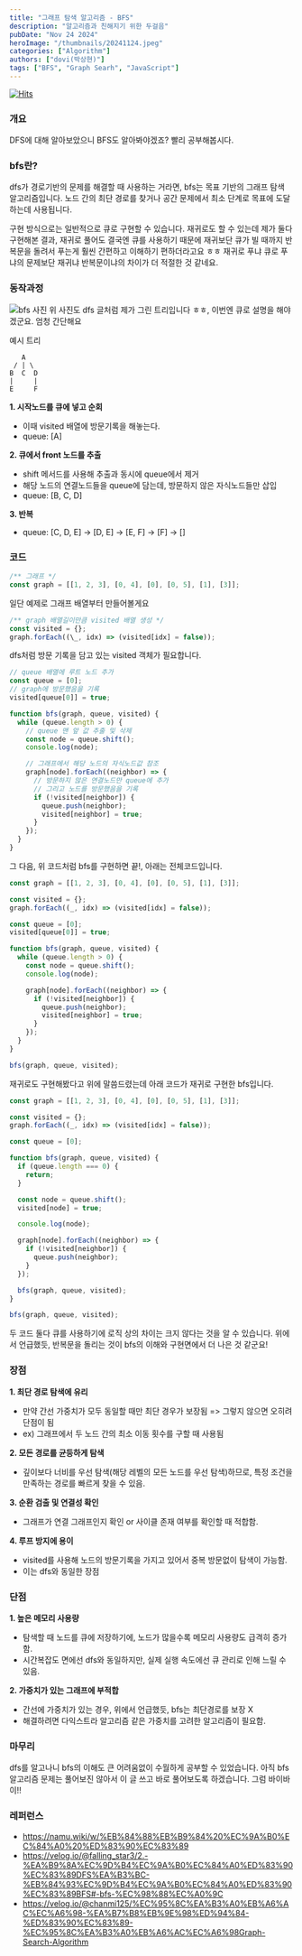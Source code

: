 ```yaml
---
title: "그래프 탐색 알고리즘 - BFS"
description: "알고리즘과 친해지기 위한 두걸음"
pubDate: "Nov 24 2024"
heroImage: "/thumbnails/20241124.jpeg"
categories: ["Algorithm"]
authors: ["dovi(박상현)"]
tags: ["BFS", "Graph Searh", "JavaScript"]
---
```


[![Hits](https://hits.sh/hekirekiissen.github.io/blog/%EA%B7%B8%EB%9E%98%ED%94%84-%ED%83%90%EC%83%89-%EC%95%8C%EA%B3%A0%EB%A6%AC%EC%A6%98---bfs.svg?view=today-total)](https://hits.sh/hekirekiissen.github.io/blog/%EA%B7%B8%EB%9E%98%ED%94%84-%ED%83%90%EC%83%89-%EC%95%8C%EA%B3%A0%EB%A6%AC%EC%A6%98---bfs/)

### 개요

DFS에 대해 알아보았으니 BFS도 알아봐야겠죠? 빨리 공부해봅시다.

### bfs란?

dfs가 경로기반의 문제를 해결할 때 사용하는 거라면, bfs는 목표 기반의 그래프 탐색 알고리즘입니다.
노드 간의 최단 경로를 찾거나 공간 문제에서 최소 단계로 목표에 도달하는데 사용됩니다.

구현 방식으로는 일반적으로 큐로 구현할 수 있습니다. 재귀로도 할 수 있는데 제가 둘다 구현해본 결과,
재귀로 풀어도 결국엔 큐를 사용하기 때문에 재귀보단 큐가 빌 때까지 반복문을 돌려서 푸는게 훨씬 간편하고 이해하기
편하더라고요 ㅎㅎ 재귀로 푸냐 큐로 푸냐의 문제보단 재귀냐 반복문이냐의 차이가 더 적절한 것 같네요.

### 동작과정

![bfs 사진](/thumbnails/20241124.jpeg)
위 사진도 dfs 글처럼 제가 그린 트리입니다 ㅎㅎ, 이번엔 큐로 설명을 해야겠군요. 엄청 간단해요

예시 트리

```
   A
 / | \
B  C  D
|     |
E     F
```

**1. 시작노드를 큐에 넣고 순회**

- 이때 visited 배열에 방문기록을 해놓는다.
- queue: [A]

**2. 큐에서 front 노드를 추출**

- shift 메서드를 사용해 추출과 동시에 queue에서 제거
- 해당 노드의 연결노드들을 queue에 담는데, 방문하지 않은 자식노드들만 삽입
- queue: [B, C, D]

**3. 반복**

- queue: [C, D, E] -> [D, E] -> [E, F] -> [F] -> []

### 코드

```js
/** 그래프 */
const graph = [[1, 2, 3], [0, 4], [0], [0, 5], [1], [3]];
```

일단 예제로 그래프 배열부터 만들어볼게요

```js
/** graph 배열길이만큼 visited 배열 생성 */
const visited = {};
graph.forEach((\_, idx) => (visited[idx] = false));
```

dfs처럼 방문 기록을 담고 있는 visited 객체가 필요합니다.

```js
// queue 배열에 루트 노드 추가
const queue = [0];
// graph에 방문했음을 기록
visited[queue[0]] = true;

function bfs(graph, queue, visited) {
  while (queue.length > 0) {
    // queue 맨 앞 값 추출 및 삭제
    const node = queue.shift();
    console.log(node);

    // 그래프에서 해당 노드의 자식노드값 참조
    graph[node].forEach((neighbor) => {
      // 방문하지 않은 연결노드만 queue에 추가
      // 그리고 노드를 방문했음을 기록
      if (!visited[neighbor]) {
        queue.push(neighbor);
        visited[neighbor] = true;
      }
    });
  }
}
```

그 다음, 위 코드처럼 bfs를 구현하면 끝!, 아래는 전체코드입니다.

```js
const graph = [[1, 2, 3], [0, 4], [0], [0, 5], [1], [3]];

const visited = {};
graph.forEach((_, idx) => (visited[idx] = false));

const queue = [0];
visited[queue[0]] = true;

function bfs(graph, queue, visited) {
  while (queue.length > 0) {
    const node = queue.shift();
    console.log(node);

    graph[node].forEach((neighbor) => {
      if (!visited[neighbor]) {
        queue.push(neighbor);
        visited[neighbor] = true;
      }
    });
  }
}

bfs(graph, queue, visited);
```

재귀로도 구현해봤다고 위에 말씀드렸는데 아래 코드가 재귀로 구현한 bfs입니다.

```js
const graph = [[1, 2, 3], [0, 4], [0], [0, 5], [1], [3]];

const visited = {};
graph.forEach((_, idx) => (visited[idx] = false));

const queue = [0];

function bfs(graph, queue, visited) {
  if (queue.length === 0) {
    return;
  }

  const node = queue.shift();
  visited[node] = true;

  console.log(node);

  graph[node].forEach((neighbor) => {
    if (!visited[neighbor]) {
      queue.push(neighbor);
    }
  });

  bfs(graph, queue, visited);
}

bfs(graph, queue, visited);
```

두 코드 둘다 큐를 사용하기에 로직 상의 차이는 크지 않다는 것을 알 수 있습니다.
위에서 언급했듯, 반복문을 돌리는 것이 bfs의 이해와 구현면에서 더 나은 것 같군요!

### 장점

**1. 최단 경로 탐색에 유리**

- 만약 간선 가중치가 모두 동일할 때만 최단 경우가 보장됨 => 그렇지 않으면 오히려 단점이 됨
- ex) 그래프에서 두 노드 간의 최소 이동 횟수를 구할 때 사용됨

**2. 모든 경로를 균등하게 탐색**

- 깊이보다 너비를 우선 탐색(해당 레벨의 모든 노드를 우선 탐색)하므로, 특정 조건을 만족하는 경로를 빠르게 찾을 수 있음.

**3. 순환 검출 및 연결성 확인**

- 그래프가 연결 그래프인지 확인 or 사이클 존재 여부를 확인할 때 적합함.

**4. 루프 방지에 용이**

- visited를 사용해 노드의 방문기록을 가지고 있어서 중복 방문없이 탐색이 가능함.
- 이는 dfs와 동일한 장점

### 단점

**1. 높은 메모리 사용량**

- 탐색할 때 노드를 큐에 저장하기에, 노드가 많을수록 메모리 사용량도 급격히 증가함.
- 시간복잡도 면에선 dfs와 동일하지만, 실제 실행 속도에선 큐 관리로 인해 느릴 수 있음.

**2. 가중치가 있는 그래프에 부적합**

- 간선에 가중치가 있는 경우, 위에서 언급했듯, bfs는 최단경로를 보장 X
- 해결하려면 다익스트라 알고리즘 같은 가중치를 고려한 알고리즘이 필요함.

### 마무리

dfs를 알고나니 bfs의 이해도 큰 어려움없이 수월하게 공부할 수 있었습니다. 아직 bfs 알고리즘 문제는 풀어보진 않아서 이 글 쓰고
바로 풀어보도록 하겠습니다. 그럼 바이바이!!

### 레퍼런스

- https://namu.wiki/w/%EB%84%88%EB%B9%84%20%EC%9A%B0%EC%84%A0%20%ED%83%90%EC%83%89
- https://velog.io/@falling_star3/2.-%EA%B9%8A%EC%9D%B4%EC%9A%B0%EC%84%A0%ED%83%90%EC%83%89DFS%EA%B3%BC-%EB%84%93%EC%9D%B4%EC%9A%B0%EC%84%A0%ED%83%90%EC%83%89BFS#-bfs-%EC%98%88%EC%A0%9C
- https://velog.io/@chanmi125/%EC%95%8C%EA%B3%A0%EB%A6%AC%EC%A6%98-%EA%B7%B8%EB%9E%98%ED%94%84-%ED%83%90%EC%83%89-%EC%95%8C%EA%B3%A0%EB%A6%AC%EC%A6%98Graph-Search-Algorithm
